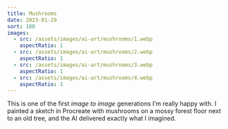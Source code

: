 ```yaml
---
title: Mushrooms
date: 2023-01-29
sort: 180
images:
  - src: /assets/images/ai-art/mushrooms/1.webp
    aspectRatio: 1
  - src: /assets/images/ai-art/mushrooms/2.webp
    aspectRatio: 1
  - src: /assets/images/ai-art/mushrooms/3.webp
    aspectRatio: 1
  - src: /assets/images/ai-art/mushrooms/4.webp
    aspectRatio: 1
---
```


This is one of the first _image to image_ generations I’m really happy with. I painted a sketch in Procreate with mushrooms on a mossy forest floor next to an old tree, and the AI delivered exactly what I imagined.

